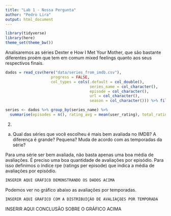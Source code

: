 ---
title: "Lab 1 - Nossa Pergunta"
author: "Pedro Lira"
output: html_document
---

```{r setup, echo=FALSE, warning=FALSE, message=FALSE}
library(tidyverse)
library(here)
theme_set(theme_bw())
```

Analisaremos as séries Dexter e How I Met Your Mother, que são bastante diferentes proém que tem em comum mixed feelings quanto aos seus respectivos finais. 

```{r warning=FALSE}
dados = read_csv(here("data/series_from_imdb.csv"), 
                    progress = FALSE,
                    col_types = cols(.default = col_double(), 
                                     series_name = col_character(), 
                                     episode = col_character(), 
                                     url = col_character(),
                                     season = col_character())) %>% filter(series_name %in% c("Dexter", "How I Met Your Mother"))

series <- dados %>% group_by(series_name) %>% 
  summarise(episodes = n(), rating_avg = mean(user_rating), total_ratings = sum(user_votes), rpe = total_ratings/episodes)
```

2) 
a. Qual das séries que você escolheu é mais bem avaliada no IMDB? A diferença é grande? Pequena? Muda de acordo com as temporadas da série?

Para uma série ser bem avaliada, não basta apenas uma boa média de avaliações. É preciso uma boa quantidade de avaliações por episódio. Para isso definimos o índice rpe (ratings per episode) que indica a média de avaliações por episódio.


```{r}
INSERIR AQUI GRÁFICO DEMONSTRANDO OS DADOS ACIMA
```

Podemos ver no gráfico abaixo as avaliações por temporadas. 

```{r}
INSERIR AQUI GRAFICO COM A DISTRIBUIÇÃO DE AVALIAÇõES POR TEMPORADA
```

INSERIR AQUI CONCLUSÃO SOBRE O GRÁFICO ACIMA



